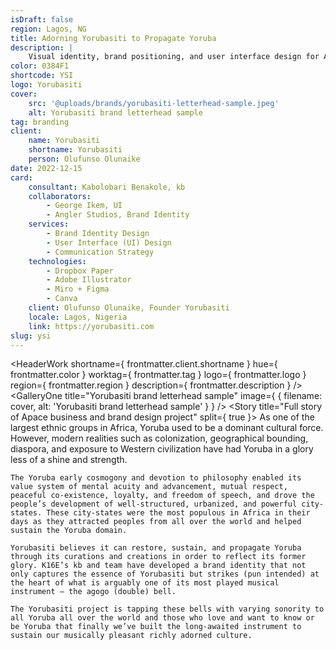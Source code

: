 ```yaml
---
isDraft: false
region: Lagos, NG
title: Adorning Yorubasiti to Propagate Yoruba
description: |
    Visual identity, brand positioning, and user interface design for Africa's first fully dedicated platform for immersion in and propagation of Yoruba.
color: 0384F1
shortcode: YSI
logo: Yorubasiti
cover:
    src: '@uploads/brands/yorubasiti-letterhead-sample.jpeg'
    alt: Yorubasiti brand letterhead sample
tag: branding
client:
    name: Yorubasiti
    shortname: Yorubasiti
    person: Olufunso Olunaike
date: 2022-12-15
card:
    consultant: Kabolobari Benakole, kb
    collaborators:
        - George Ikem, UI
        - Angler Studios, Brand Identity
    services:
        - Brand Identity Design
        - User Interface (UI) Design
        - Communication Strategy
    technologies:
        - Dropbox Paper
        - Adobe Illustrator
        - Miro + Figma
        - Canva
    client: Olufunso Olunaike, Founder Yorubasiti
    locale: Lagos, Nigeria
    link: https://yorubasiti.com
slug: ysi
---
```



<HeaderWork
    shortname={ frontmatter.client.shortname }
    hue={ frontmatter.color }
    worktag={ frontmatter.tag }
    logo={ frontmatter.logo }
    region={ frontmatter.region }
    description={ frontmatter.description }
/>
<GalleryOne
    title="Yorubasiti brand letterhead sample"
    image={ { filename: cover, alt: 'Yorubasiti brand letterhead sample' } }
/>
<Story
    title="Full story of Apace business and brand design project"
    split={ true }>
    As one of the largest ethnic groups in Africa, Yoruba used to be a dominant cultural force. However, modern realities such as colonization, geographical bounding, diaspora, and exposure to Western civilization have had Yoruba in a glory less of a shine and strength.

    The Yoruba early cosmogony and devotion to philosophy enabled its value system of mental acuity and advancement, mutual respect, peaceful co-existence, loyalty, and freedom of speech, and drove the people’s development of well-structured, urbanized, and powerful city-states. These city-states were the most populous in Africa in their days as they attracted peoples from all over the world and helped sustain the Yoruba domain.

    Yorubasiti believes it can restore, sustain, and propagate Yoruba through its curations and creations in order to reflect its former glory. K16E’s kb and team have developed a brand identity that not only captures the essence of Yorubasiti but strikes (pun intended) at the heart of what is arguably one of its most played musical instrument — the agogo (double) bell.

    The Yorubasiti project is tapping these bells with varying sonority to all Yoruba all over the world and those who love and want to know or be Yoruba that finally we’ve built the long-awaited instrument to sustain our musically pleasant richly adorned culture.
</Story>
<BusinessCard
    title={ `Summary details of and link to ${frontmatter.client.name}` }
    link={ frontmatter.card.link }
    hue={ frontmatter.color }
    logo={ frontmatter.logo }
    card={ frontmatter.card }
    shortname={ frontmatter.client.shortname }
/>